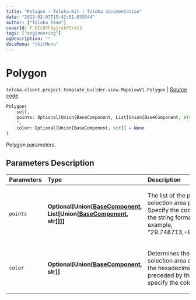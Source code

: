 ```yaml
---
title: "Polygon — Toloka-Kit | Toloka documentation"
date: "2023-02-07T15:42:01.035544"
author: ["Toloka Team"]
coverId: F_bIcOYF9yjrxkPZrXc3
tags: ["engineering"]
ogDescription: ""
docsMenu: "tkitMenu"
---
```


# Polygon
`toloka.client.project.template_builder.view.MapViewV1.Polygon` | [Source code](https://github.com/Toloka/toloka-kit/blob/v1.1.3/src/client/project/template_builder/view.py#L461)

```python
Polygon(
    self,
    points: Optional[Union[BaseComponent, List[Union[BaseComponent, str]]]] = None,
    *,
    color: Optional[Union[BaseComponent, str]] = None
)
```

Polygon parameters.

## Parameters Description

| Parameters | Type | Description |
| :----------| :----| :-----------|
`points`|**Optional\[Union\[[BaseComponent](/docs/toloka-kit/reference/toloka.client.project.template_builder.base.BaseComponent), List\[Union\[[BaseComponent](/docs/toloka-kit/reference/toloka.client.project.template_builder.base.BaseComponent), str\]\]\]\]**|<p>The list of the polygonal selection area points. Specify the coordinates in the string format, for example, &quot;29.748713,-95.404287&quot;.</p>
`color`|**Optional\[Union\[[BaseComponent](/docs/toloka-kit/reference/toloka.client.project.template_builder.base.BaseComponent), str\]\]**|<p>Determines the polygonal selection area color. Use the hexadecimal values preceded by the # sign to specify the color.</p>
